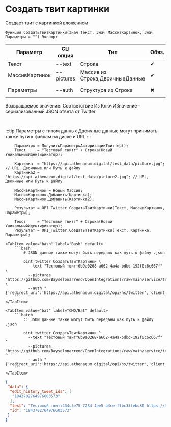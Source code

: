 ﻿---
sidebar_position: 3
---


# Создать твит картинки
 Создает твит с картинкой вложением



`Функция СоздатьТвитКартинки(Знач Текст, Знач МассивКартинок, Знач Параметры = "") Экспорт`

  | Параметр | CLI опция | Тип | Обяз. | Назначение |
  |-|-|-|-|-|
  | Текст | --text | Строка | &#x2714; | Текст твита |
  | МассивКартинок | --pictures | Массив из Строка,ДвоичныеДанные | &#x2714; | Массив файлов картинок |
  | Параметры | --auth | Структура из Строка | &#x2716; | Данные авторизации. См.ПолучитьСтандартныеПараметры |

  
  Возвращаемое значение:   Соответствие Из КлючИЗначение - сериализованный JSON ответа от Twitter

<br/>

:::tip
Параметры с типом данных Двоичные данные могут принимать также пути к файлам на диске и URL
:::
<br/>



```bsl title="Пример использования для 1С:Предприятие/OneScript"
    Параметры = ПолучитьПараметрыАвторизацииТвиттер();
    Текст     = "Тестовый твитт" + Строка(Новый УникальныйИдентификатор);

    Картинка  = "https://api.athenaeum.digital/test_data/picture.jpg";  // URL, Двоичные или Путь к файлу
    Картинка2 = "https://api.athenaeum.digital/test_data/picture2.jpg"; // URL, Двоичные или Путь к файлу

    МассивКартинок = Новый Массив;
    МассивКартинок.Добавить(Картинка);
    МассивКартинок.Добавить(Картинка2);

    Результат = OPI_Twitter.СоздатьТвитКартинки(Текст, МассивКартинок, Параметры);

    Текст     = "Тестовый твитт" + Строка(Новый УникальныйИдентификатор);
    Результат = OPI_Twitter.СоздатьТвитКартинки(Текст, Картинка, Параметры);
```
    

 <Tabs>
  
    <TabItem value="bash" label="Bash" default>
        ```bash
            # JSON данные также могут быть переданы как путь к файлу .json
            
            oint twitter СоздатьТвитКартинки \
              --text "Тестовый твитт6b9a0268-a662-4a4a-bdbd-192f0c6c667f" \
              --pictures "https://github.com/Bayselonarrend/OpenIntegrations/raw/main/service/test_data/picture.jpg" \
              --auth "{'redirect_uri':'https://api.athenaeum.digital/opi/hs/twitter','client_id':'***','client_secret':'***','access_token':'***','refresh_token':'***','oauth_token':'***','oauth_token_secret':'***','oauth_consumer_key':'***','oauth_consumer_secret':'***'}"
        ```
    </TabItem>
  
    <TabItem value="bat" label="CMD/Bat" default>
        ```batch
            :: JSON данные также могут быть переданы как путь к файлу .json
            
            oint twitter СоздатьТвитКартинки ^
              --text "Тестовый твитт6b9a0268-a662-4a4a-bdbd-192f0c6c667f" ^
              --pictures "https://github.com/Bayselonarrend/OpenIntegrations/raw/main/service/test_data/picture.jpg" ^
              --auth "{'redirect_uri':'https://api.athenaeum.digital/opi/hs/twitter','client_id':'***','client_secret':'***','access_token':'***','refresh_token':'***','oauth_token':'***','oauth_token_secret':'***','oauth_consumer_key':'***','oauth_consumer_secret':'***'}"
        ```
    </TabItem>
</Tabs>


```json title="Результат"
{
 "data": {
  "edit_history_tweet_ids": [
   "1843702764976603573"
  ],
  "text": "Тестовый твитт434c5e75-7284-4ee5-b4ce-ffbc33febd80 https://t.co/4j5KPuRULH",
  "id": "1843702764976603573"
 }
}
```
